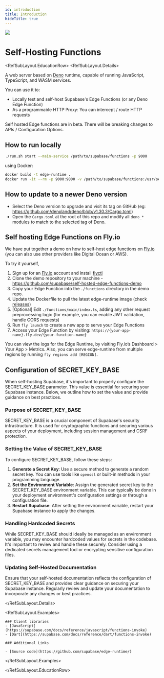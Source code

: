 ```yaml
---
id: introduction
title: Introduction
hideTitle: true
---
```


<div className="flex items-start gap-6 not-prose" id="introduction">
  <img src="/docs/img/icons/menu/reference-analytics.svg" className="w-8 h-8 rounded" />
  <div className="flex flex-col gap-2">
    <h1 className="text-3xl text-foreground m-0">Self-Hosting Functions</h1>
  </div>
</div>

<RefSubLayout.EducationRow>
  <RefSubLayout.Details>

A web server based on [Deno](https://deno.land) runtime, capable of running JavaScript, TypeScript, and WASM services.

You can use it to:

- Locally test and self-host Supabase's Edge Functions (or any Deno Edge Function)
- As a programmable HTTP Proxy: You can intercept / route HTTP requests

<Admonition type="note" label="Beta Version">

Self hosted Edge functions are in beta. There will be breaking changes to APIs / Configuration Options.

</Admonition>

## How to run locally

```bash
./run.sh start --main-service /path/to/supabase/functions -p 9000
```

using Docker:

```bash
docker build -t edge-runtime .
docker run -it --rm -p 9000:9000 -v /path/to/supabase/functions:/usr/services supabase/edge-runtime start --main-service /usr/services
```

## How to update to a newer Deno version

- Select the Deno version to upgrade and visit its tag on GitHub (eg: https://github.com/denoland/deno/blob/v1.30.3/Cargo.toml)
- Open the `Cargo.toml` at the root of this repo and modify all `deno_*` modules to match to the selected tag of Deno.

## Self hosting Edge Functions on Fly.io

We have put together a demo on how to self-host edge functions on [Fly.io](http://Fly.io) (you can also use other providers like Digital Ocean or AWS).

To try it yourself,

1. Sign up for an [Fly.io](http://Fly.io) account and install [flyctl](https://fly.io/docs/hands-on/install-flyctl/)
2. Clone the demo repository to your machine - https://github.com/supabase/self-hosted-edge-functions-demo
3. Copy your Edge Function into the `./functions` directory in the demo repo.
4. Update the Dockerfile to pull the latest edge-runtime image (check [releases](https://github.com/supabase/edge-runtime/pkgs/container/edge-runtime))
5. [Optional] Edit `./functions/main/index.ts`, adding any other request preprocessing logic (for example, you can enable JWT validation, handle CORS requests)
6. Run `fly launch` to create a new app to serve your Edge Functions
7. Access your Edge Function by visiting:
   `https://{your-app-name}.fly.dev/{your-function-name}`

You can view the logs for the Edge Runtime, by visiting Fly.io’s Dashboard > Your App > Metrics. Also, you can serve edge-runtime from multiple regions by running `fly regions add [REGION]`.

## Configuration of SECRET_KEY_BASE

When self-hosting Supabase, it's important to properly configure the SECRET_KEY_BASE parameter. This value is essential for securing your Supabase instance. Below, we outline how to set the value and provide guidance on best practices.

### Purpose of SECRET_KEY_BASE

SECRET_KEY_BASE is a crucial component of Supabase's security infrastructure. It is used for cryptographic functions and securing various aspects of your deployment, including session management and CSRF protection.

### Setting the Value of SECRET_KEY_BASE

To configure SECRET_KEY_BASE, follow these steps:

1. **Generate a Secret Key**: Use a secure method to generate a random secret key. You can use tools like `openssl` or built-in methods in your programming language.
2. **Set the Environment Variable**: Assign the generated secret key to the SECRET_KEY_BASE environment variable. This can typically be done in your deployment environment's configuration settings or through a configuration file.
3. **Restart Supabase**: After setting the environment variable, restart your Supabase instance to apply the changes.

### Handling Hardcoded Secrets

While SECRET_KEY_BASE should ideally be managed as an environment variable, you may encounter hardcoded values for secrets in the codebase. It's important to review and handle these securely. Consider using a dedicated secrets management tool or encrypting sensitive configuration files.

### Updating Self-Hosted Documentation

Ensure that your self-hosted documentation reflects the configuration of SECRET_KEY_BASE and provides clear guidance on securing your Supabase instance. Regularly review and update your documentation to incorporate any changes or best practices.

  </RefSubLayout.Details>

  <RefSubLayout.Examples>

    ### Client libraries
    - [JavaScript](https://supabase.com/docs/reference/javascript/functions-invoke)
    - [Dart](https://supabase.com/docs/reference/dart/functions-invoke)

    ### Additional Links

    - [Source code](https://github.com/supabase/edge-runtime/)

  </RefSubLayout.Examples>

</RefSubLayout.EducationRow>

